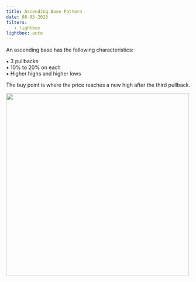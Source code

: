 ```yaml
---
title: Ascending Base Pattern
date: 08-03-2023
filters:
   - lightbox
lightbox: auto
---
```


An ascending base has the following characteristics:

▪ 3 pullbacks  
▪ 10% to 20% on each  
▪ Higher highs and higher lows  

The buy point is where the price reaches a new high after the third pullback.

![](ascending-base.png){height="500"}

